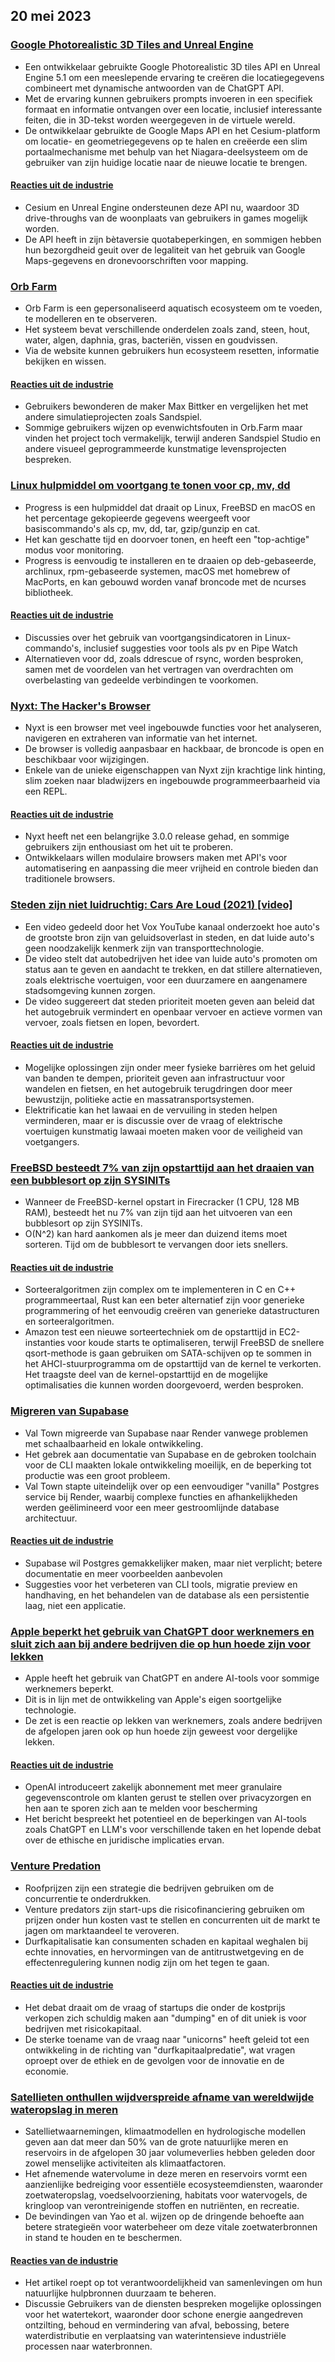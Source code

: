

<CallToAction />

<Steps>

## 20 mei 2023

### [Google Photorealistic 3D Tiles and Unreal Engine](https://nilsbakker.nl/portfolio/3d-tiles/)

- Een ontwikkelaar gebruikte Google Photorealistic 3D tiles API en Unreal Engine 5.1 om een meeslepende ervaring te creëren die locatiegegevens combineert met dynamische antwoorden van de ChatGPT API.
- Met de ervaring kunnen gebruikers prompts invoeren in een specifiek formaat en informatie ontvangen over een locatie, inclusief interessante feiten, die in 3D-tekst worden weergegeven in de virtuele wereld.
- De ontwikkelaar gebruikte de Google Maps API en het Cesium-platform om locatie- en geometriegegevens op te halen en creëerde een slim portaalmechanisme met behulp van het Niagara-deelsysteem om de gebruiker van zijn huidige locatie naar de nieuwe locatie te brengen.

#### [Reacties uit de industrie](http://news.ycombinator.com/item?id=36000631)

- Cesium en Unreal Engine ondersteunen deze API nu, waardoor 3D drive-throughs van de woonplaats van gebruikers in games mogelijk worden.
- De API heeft in zijn bètaversie quotabeperkingen, en sommigen hebben hun bezorgdheid geuit over de legaliteit van het gebruik van Google Maps-gegevens en dronevoorschriften voor mapping.

### [Orb Farm](https://orb.farm/)

- Orb Farm is een gepersonaliseerd aquatisch ecosysteem om te voeden, te modelleren en te observeren.
- Het systeem bevat verschillende onderdelen zoals zand, steen, hout, water, algen, daphnia, gras, bacteriën, vissen en goudvissen.
- Via de website kunnen gebruikers hun ecosysteem resetten, informatie bekijken en wissen.

#### [Reacties uit de industrie](http://news.ycombinator.com/item?id=35999835)

- Gebruikers bewonderen de maker Max Bittker en vergelijken het met andere simulatieprojecten zoals Sandspiel.
- Sommige gebruikers wijzen op evenwichtsfouten in Orb.Farm maar vinden het project toch vermakelijk, terwijl anderen Sandspiel Studio en andere visueel geprogrammeerde kunstmatige levensprojecten bespreken.

### [Linux hulpmiddel om voortgang te tonen voor cp, mv, dd](https://github.com/Xfennec/progress)

- Progress is een hulpmiddel dat draait op Linux, FreeBSD en macOS en het percentage gekopieerde gegevens weergeeft voor basiscommando's als cp, mv, dd, tar, gzip/gunzip en cat.
- Het kan geschatte tijd en doorvoer tonen, en heeft een "top-achtige" modus voor monitoring.
- Progress is eenvoudig te installeren en te draaien op deb-gebaseerde, archlinux, rpm-gebaseerde systemen, macOS met homebrew of MacPorts, en kan gebouwd worden vanaf broncode met de ncurses bibliotheek.

#### [Reacties uit de industrie](http://news.ycombinator.com/item?id=36000407)

- Discussies over het gebruik van voortgangsindicatoren in Linux-commando's, inclusief suggesties voor tools als pv en Pipe Watch
- Alternatieven voor dd, zoals ddrescue of rsync, worden besproken, samen met de voordelen van het vertragen van overdrachten om overbelasting van gedeelde verbindingen te voorkomen.

### [Nyxt: The Hacker's Browser](https://nyxt.atlas.engineer/)

- Nyxt is een browser met veel ingebouwde functies voor het analyseren, navigeren en extraheren van informatie van het internet.
- De browser is volledig aanpasbaar en hackbaar, de broncode is open en beschikbaar voor wijzigingen.
- Enkele van de unieke eigenschappen van Nyxt zijn krachtige link hinting, slim zoeken naar bladwijzers en ingebouwde programmeerbaarheid via een REPL.

#### [Reacties uit de industrie](http://news.ycombinator.com/item?id=36006423)

- Nyxt heeft net een belangrijke 3.0.0 release gehad, en sommige gebruikers zijn enthousiast om het uit te proberen.
- Ontwikkelaars willen modulaire browsers maken met API's voor automatisering en aanpassing die meer vrijheid en controle bieden dan traditionele browsers.

### [Steden zijn niet luidruchtig: Cars Are Loud (2021) [video]](https://www.youtube.com/watch?v=CTV-wwszGw8)

- Een video gedeeld door het Vox YouTube kanaal onderzoekt hoe auto's de grootste bron zijn van geluidsoverlast in steden, en dat luide auto's geen noodzakelijk kenmerk zijn van transporttechnologie.
- De video stelt dat autobedrijven het idee van luide auto's promoten om status aan te geven en aandacht te trekken, en dat stillere alternatieven, zoals elektrische voertuigen, voor een duurzamere en aangenamere stadsomgeving kunnen zorgen.
- De video suggereert dat steden prioriteit moeten geven aan beleid dat het autogebruik vermindert en openbaar vervoer en actieve vormen van vervoer, zoals fietsen en lopen, bevordert.

#### [Reacties uit de industrie](http://news.ycombinator.com/item?id=35999950)

- Mogelijke oplossingen zijn onder meer fysieke barrières om het geluid van banden te dempen, prioriteit geven aan infrastructuur voor wandelen en fietsen, en het autogebruik terugdringen door meer bewustzijn, politieke actie en massatransportsystemen.
- Elektrificatie kan het lawaai en de vervuiling in steden helpen verminderen, maar er is discussie over de vraag of elektrische voertuigen kunstmatig lawaai moeten maken voor de veiligheid van voetgangers.

### [FreeBSD besteedt 7% van zijn opstarttijd aan het draaien van een bubblesort op zijn SYSINITs](https://twitter.com/cperciva/status/1659558311920914432)

- Wanneer de FreeBSD-kernel opstart in Firecracker (1 CPU, 128 MB RAM), besteedt het nu 7% van zijn tijd aan het uitvoeren van een bubblesort op zijn SYSINITs.
- O(N^2) kan hard aankomen als je meer dan duizend items moet sorteren. Tijd om de bubblesort te vervangen door iets snellers.

#### [Reacties uit de industrie](http://news.ycombinator.com/item?id=36002574)

- Sorteeralgoritmen zijn complex om te implementeren in C en C++ programmeertaal, Rust kan een beter alternatief zijn voor generieke programmering of het eenvoudig creëren van generieke datastructuren en sorteeralgoritmen.
- Amazon test een nieuwe sorteertechniek om de opstarttijd in EC2-instanties voor koude starts te optimaliseren, terwijl FreeBSD de snellere qsort-methode is gaan gebruiken om SATA-schijven op te sommen in het AHCI-stuurprogramma om de opstarttijd van de kernel te verkorten. Het traagste deel van de kernel-opstarttijd en de mogelijke optimalisaties die kunnen worden doorgevoerd, werden besproken.

### [Migreren van Supabase](https://blog.val.town/blog/migrating-from-supabase)

- Val Town migreerde van Supabase naar Render vanwege problemen met schaalbaarheid en lokale ontwikkeling.
- Het gebrek aan documentatie van Supabase en de gebroken toolchain voor de CLI maakten lokale ontwikkeling moeilijk, en de beperking tot productie was een groot probleem.
- Val Town stapte uiteindelijk over op een eenvoudiger "vanilla" Postgres service bij Render, waarbij complexe functies en afhankelijkheden werden geëlimineerd voor een meer gestroomlijnde database architectuur.

#### [Reacties uit de industrie](http://news.ycombinator.com/item?id=36004925)

- Supabase wil Postgres gemakkelijker maken, maar niet verplicht; betere documentatie en meer voorbeelden aanbevolen
- Suggesties voor het verbeteren van CLI tools, migratie preview en handhaving, en het behandelen van de database als een persistentie laag, niet een applicatie.

### [Apple beperkt het gebruik van ChatGPT door werknemers en sluit zich aan bij andere bedrijven die op hun hoede zijn voor lekken](https://www.wsj.com/articles/apple-restricts-use-of-chatgpt-joining-other-companies-wary-of-leaks-d44d7d34)

- Apple heeft het gebruik van ChatGPT en andere AI-tools voor sommige werknemers beperkt.
- Dit is in lijn met de ontwikkeling van Apple's eigen soortgelijke technologie.
- De zet is een reactie op lekken van werknemers, zoals andere bedrijven de afgelopen jaren ook op hun hoede zijn geweest voor dergelijke lekken.

#### [Reacties uit de industrie](http://news.ycombinator.com/item?id=36000079)

- OpenAI introduceert zakelijk abonnement met meer granulaire gegevenscontrole om klanten gerust te stellen over privacyzorgen en hen aan te sporen zich aan te melden voor bescherming
- Het bericht bespreekt het potentieel en de beperkingen van AI-tools zoals ChatGPT en LLM's voor verschillende taken en het lopende debat over de ethische en juridische implicaties ervan.

### [Venture Predation](https://papers.ssrn.com/sol3/papers.cfm?abstract_id=4437360)

- Roofprijzen zijn een strategie die bedrijven gebruiken om de concurrentie te onderdrukken.
- Venture predators zijn start-ups die risicofinanciering gebruiken om prijzen onder hun kosten vast te stellen en concurrenten uit de markt te jagen om marktaandeel te veroveren.
- Durfkapitalisatie kan consumenten schaden en kapitaal weghalen bij echte innovaties, en hervormingen van de antitrustwetgeving en de effectenregulering kunnen nodig zijn om het tegen te gaan.

#### [Reacties uit de industrie](http://news.ycombinator.com/item?id=36003096)

- Het debat draait om de vraag of startups die onder de kostprijs verkopen zich schuldig maken aan "dumping" en of dit uniek is voor bedrijven met risicokapitaal.
- De sterke toename van de vraag naar "unicorns" heeft geleid tot een ontwikkeling in de richting van "durfkapitaalpredatie", wat vragen oproept over de ethiek en de gevolgen voor de innovatie en de economie.

### [Satellieten onthullen wijdverspreide afname van wereldwijde wateropslag in meren](https://www.science.org/doi/10.1126/science.abo2812)

- Satellietwaarnemingen, klimaatmodellen en hydrologische modellen geven aan dat meer dan 50% van de grote natuurlijke meren en reservoirs in de afgelopen 30 jaar volumeverlies hebben geleden door zowel menselijke activiteiten als klimaatfactoren.
- Het afnemende watervolume in deze meren en reservoirs vormt een aanzienlijke bedreiging voor essentiële ecosysteemdiensten, waaronder zoetwateropslag, voedselvoorziening, habitats voor watervogels, de kringloop van verontreinigende stoffen en nutriënten, en recreatie.
- De bevindingen van Yao et al. wijzen op de dringende behoefte aan betere strategieën voor waterbeheer om deze vitale zoetwaterbronnen in stand te houden en te beschermen.

#### [Reacties van de industrie](http://news.ycombinator.com/item?id=35999438)

- Het artikel roept op tot verantwoordelijkheid van samenlevingen om hun natuurlijke hulpbronnen duurzaam te beheren.
- Discussie Gebruikers van de diensten bespreken mogelijke oplossingen voor het watertekort, waaronder door schone energie aangedreven ontzilting, behoud en vermindering van afval, bebossing, betere waterdistributie en verplaatsing van waterintensieve industriële processen naar waterbronnen.

</Steps>
